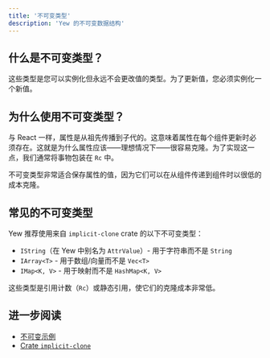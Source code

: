 ```yaml
---
title: '不可变类型'
description: 'Yew 的不可变数据结构'
---
```


## 什么是不可变类型？

这些类型是您可以实例化但永远不会更改值的类型。为了更新值，您必须实例化一个新值。

## 为什么使用不可变类型？

与 React 一样，属性是从祖先传播到子代的。这意味着属性在每个组件更新时必须存在。这就是为什么属性应该——理想情况下——很容易克隆。为了实现这一点，我们通常将事物包装在 `Rc` 中。

不可变类型非常适合保存属性的值，因为它们可以在从组件传递到组件时以很低的成本克隆。

## 常见的不可变类型

Yew 推荐使用来自 `implicit-clone` crate 的以下不可变类型：

- `IString`（在 Yew 中别名为 `AttrValue`）- 用于字符串而不是 `String`
- `IArray<T>` - 用于数组/向量而不是 `Vec<T>`
- `IMap<K, V>` - 用于映射而不是 `HashMap<K, V>`

这些类型是引用计数（`Rc`）或静态引用，使它们的克隆成本非常低。

## 进一步阅读

- [不可变示例](https://github.com/yewstack/yew/tree/master/examples/immutable)
- [Crate `implicit-clone`](https://docs.rs/implicit-clone/)
